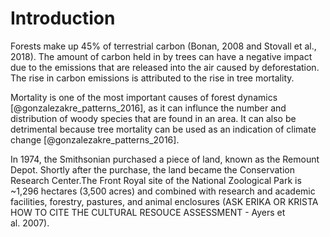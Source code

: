 # Introduction

Forests make up 45% of terrestrial carbon (Bonan, 2008 and Stovall et al., 2018). The amount of carbon held in by trees can have a negative impact due to the emissions that are released into the air caused by deforestation. The rise in carbon emissions is attributed to the rise in tree mortality.

Mortality is one of the most important causes of forest dynamics [@gonzalezakre_patterns_2016], as it can influnce the number and distribution of woody species that are found in an area. It can also be detrimental because tree mortality can be used as an indication of climate change [@gonzalezakre_patterns_2016].

In 1974, the Smithsonian purchased a piece of land, known as the Remount Depot. Shortly after the purchase, the land became the Conservation Research Center.The Front Royal site of the National Zoological Park is ~1,296 hectares (3,500 acres) and combined with research and academic facilities, forestry, pastures, and animal enclosures (ASK ERIKA OR KRISTA HOW TO CITE THE CULTURAL RESOUCE ASSESSMENT - Ayers et al. 2007).
